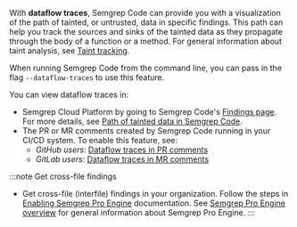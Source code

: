 With **dataflow traces**, Semgrep Code can provide you with a visualization of
the path of tainted, or untrusted, data in specific findings. This path can help
you track the sources and sinks of the tainted data as they propagate through
the body of a function or a method. For general information about taint
analysis, see [Taint tracking](/writing-rules/data-flow/taint-mode/).

When running Semgrep Code from the command line, you can pass in the flag
`--dataflow-traces` to use this feature.

You can view dataflow traces in:
- Semgrep Cloud Platform by going to Semgrep Code's [Findings page](https://semgrep.dev/orgs/-/findings?tab=open). For more details, see [Path of tainted data in Semgrep
  Code](/semgrep-code/semgrep-pro-engine-data-flow/).
- The PR or MR comments created by Semgrep Code running in your CI/CD system. To enable
  this feature, see:
    - *GitHub users*: [Dataflow traces in PR
      comments](/semgrep-cloud-platform/github-pr-comments/#view-the-path-of-tainted-data-in-pr-comments)
    - *GitLab users*: [Dataflow traces in MR
      comments](/semgrep-cloud-platform/gitlab-mr-comments/#view-the-path-of-tainted-data-in-mr-comments)


:::note Get cross-file findings
- Get cross-file (interfile) findings in your organization. Follow the steps in [Enabling Semgrep Pro Engine](/semgrep-code/semgrep-pro-engine-intro/#enabling-semgrep-pro-engine-in-semgrep-cloud-platform) documentation. See [Semgrep Pro Engine overview](/semgrep-code/semgrep-pro-engine-intro/) for general information about Semgrep Pro Engine.
:::